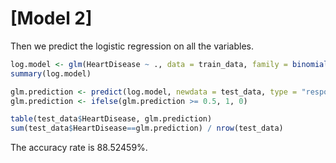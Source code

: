 # [Model 2]

Then we predict the logistic regression on all the variables. 

```r
log.model <- glm(HeartDisease ~ ., data = train_data, family = binomial(link = 'logit'))
summary(log.model)

glm.prediction <- predict(log.model, newdata = test_data, type = "response")
glm.prediction <- ifelse(glm.prediction >= 0.5, 1, 0)

table(test_data$HeartDisease, glm.prediction)
sum(test_data$HeartDisease==glm.prediction) / nrow(test_data)
```

The accuracy rate is 88.52459%. 
